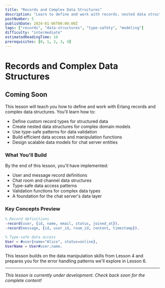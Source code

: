 ```yaml
---
title: "Records and Complex Data Structures"
description: "Learn to define and work with records, nested data structures, and type-safe data modeling for scalable chat server architecture"
postNumber: 5
publishDate: 2024-01-06T00:00:00Z
tags: ["records", "data-structures", "type-safety", "modeling"]
difficulty: "intermediate"
estimatedReadingTime: 16
prerequisites: [0, 1, 2, 3, 4]
---
```


# Records and Complex Data Structures

## Coming Soon

This lesson will teach you how to define and work with Erlang records and complex data structures. You'll learn how to:

- Define custom record types for structured data
- Create nested data structures for complex domain models
- Use type-safe patterns for data validation
- Build efficient data access and manipulation functions
- Design scalable data models for chat server entities

### What You'll Build

By the end of this lesson, you'll have implemented:
- User and message record definitions
- Chat room and channel data structures
- Type-safe data access patterns
- Validation functions for complex data types
- A foundation for the chat server's data layer

### Key Concepts Preview

```erlang
% Record definitions
-record(user, {id, name, email, status, joined_at}).
-record(message, {id, user_id, room_id, content, timestamp}).

% Type-safe data access
User = #user{name="Alice", status=online},
UserName = User#user.name.
```

This lesson builds on the data manipulation skills from Lesson 4 and prepares you for the error handling patterns we'll explore in Lesson 6.

---

_This lesson is currently under development. Check back soon for the complete content!_